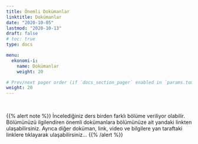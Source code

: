 ```yaml
---
title: Önemli Dokümanlar
linktitle: Dokümanlar
date: "2020-10-05"
lastmod: "2020-10-13"
draft: false
# toc: true
type: docs

menu:
  ekonomi-i:
    name: Dokümanlar
    weight: 20

# Prev/next pager order (if `docs_section_pager` enabled in `params.toml`)
weight: 20
---
```


<br>

{{% alert note %}}
İncelediğiniz ders birden farklı bölüme veriliyor olabilir. Bölümünüzü ilgilendiren önemli dokümanlara bölümünüze ait yandaki linkten ulaşabilirsiniz. Ayrıca diğer doküman, link, video ve bilgilere yan taraftaki linklere tıklayarak ulaşabilirsiniz...
{{% /alert %}}
